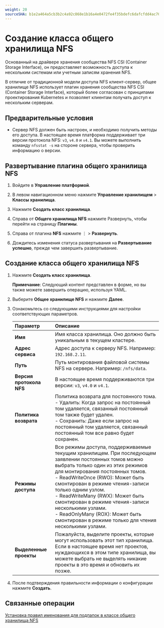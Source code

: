 ```yaml
---
weight: 20
sourceSHA: b1e2a464a5cb3b2c4a92c868e1b16a4e0472fe4f35bdefc6dafcfdd4ac702be1
---
```


# Создание класса общего хранилища NFS

Основанный на драйвере хранения сообщества NFS CSI (Container Storage Interface), он предоставляет возможность доступа к нескольким системам или учетным записям хранения NFS.

В отличие от традиционной модели доступа NFS клиент-сервер, общее хранилище NFS использует плагин хранения сообщества NFS CSI (Container Storage Interface), который более согласован с принципами проектирования Kubernetes и позволяет клиентам получать доступ к нескольким серверам.

## Предварительные условия

- Сервер NFS должен быть настроен, и необходимо получить методы его доступа. В настоящее время платформа поддерживает три версии протокола NFS: `v3`, `v4.0` и `v4.1`. Вы можете выполнить команду `nfsstat -s` на стороне сервера, чтобы проверить информацию о версии.

## Развертывание плагина общего хранилища NFS

1. Войдите в **Управление платформой**.

2. В левом навигационном меню нажмите **Управление хранилищем** > **Классы хранилища**.

3. Нажмите **Создать класс хранилища**.

4. Справа от **Общего хранилища NFS** нажмите Развернуть, чтобы перейти на страницу **Плагины**.

5. Справа от плагина **NFS** нажмите ⋮ > **Развернуть**.

6. Дождитесь изменения статуса развертывания на **Развертывание успешно**, прежде чем завершить развертывание.

## Создание класса общего хранилища NFS

1. Нажмите **Создать класс хранилища**.

   **Примечание**: Следующий контент представлен в форме, но вы также можете завершить операцию, используя YAML.

2. Выберите **Общее хранилище NFS** и нажмите **Далее**.

3. Ознакомьтесь со следующими инструкциями для настройки соответствующих параметров.

   | Параметр                | Описание                                                                                                                                                                                                                                                                                                                                                                                                           |
   | :----------------------- | :-------------------------------------------------------------------------------------------------------------------------------------------------------------------------------------------------------------------------------------------------------------------------------------------------------------------------------------------------------------------------------------------------------------------- |
   | **Имя**                 | Имя класса хранилища. Оно должно быть уникальным в текущем кластере.                                                                                                                                                                                                                                                                                                                                          |
   | **Адрес сервиса**       | Адрес доступа к серверу NFS. Например: `192.168.2.11`.                                                                                                                                                                                                                                                                                                                                                    |
   | **Путь**                | Путь монтирования файловой системы NFS на сервере. Например: `/nfs/data`.                                                                                                                                                                                                                                                                                                                                   |
   | **Версия протокола NFS**| В настоящее время поддерживаются три версии: `v3`, `v4.0` и `v4.1`.                                                                                                                                                                                                                                                                                                                                                          |
   | **Политика возврата**   | Политика возврата для постоянного тома.<br />- Удалить: Когда запрос на постоянный том удаляется, связанный постоянный том также будет удален.<br />- Сохранить: Даже если запрос на постоянный том удаляется, связанный постоянный том все равно будет сохранен.                                                                                                                                        |
   | **Режимы доступа**        | Все режимы доступа, поддерживаемые текущим хранилищем. При последующем заявлении постоянных томов можно выбрать только один из этих режимов для монтирования постоянных томов.<br />- ReadWriteOnce (RWO): Может быть смонтирован в режиме чтения-записи только одним узлом.<br />- ReadWriteMany (RWX): Может быть смонтирован в режиме чтения-записи несколькими узлами.<br />- ReadOnlyMany (ROX): Может быть смонтирован в режиме только для чтения несколькими узлами. |
   | **Выделенные проекты**   | Пожалуйста, выделите проекты, которые могут использовать этот тип хранилища.<br />Если в настоящее время нет проектов, нуждающихся в этом типе хранилища, вы можете выбрать не выделять никакие проекты в это время и обновить их позже.                                                                                                                                                                                                 |

4. После подтверждения правильности информации о конфигурации нажмите **Создать**.

## Связанные операции

[Установка правил именования для подпапок в классе общего хранилища NFS](../how_to/nfs_subdir.mdx)
